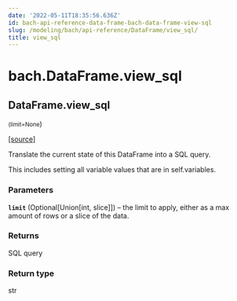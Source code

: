 ```yaml
---
date: '2022-05-11T18:35:56.636Z'
id: bach-api-reference-data-frame-bach-data-frame-view-sql
slug: /modeling/bach/api-reference/DataFrame/view_sql/
title: view_sql
---
```


# bach.DataFrame.view_sql

<div className="method">

## <span className="additional-name">DataFrame.</span><span className="name">view_sql</span>

<small className="parameter-list">(<span className="parameter" id="limit">limit=None</span></small>)


&#8203;<span className="view-source">[[source]](https://github.com/objectiv/objectiv-analytics/blob/main/bach/bach/dataframe.py)</span>

<div className="content">

Translate the current state of this DataFrame into a SQL query.

This includes setting all variable values that are in self.variables.


### Parameters

**`limit`** (Optional[Union[int, slice]]) – the limit to apply, either as a max amount of rows or a slice of the data.



### Returns

SQL query



### Return type

str



</div>


</div>
